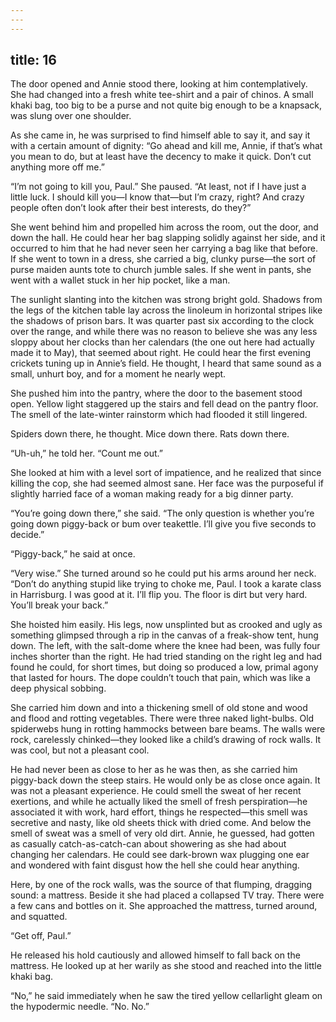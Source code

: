 ```yaml
---
---
---
```

title: 16
---




The door opened and Annie stood there, looking at him contemplatively. She had changed into a fresh white tee-shirt and a pair of chinos. A small khaki bag, too big to be a purse and not quite big enough to be a knapsack, was slung over one shoulder.

As she came in, he was surprised to find himself able to say it, and say it with a certain amount of dignity: “Go ahead and kill me, Annie, if that’s what you mean to do, but at least have the decency to make it quick. Don’t cut anything more off me.”

“I’m not going to kill you, Paul.” She paused. “At least, not if I have just a little luck. I should kill you—I know that—but I’m crazy, right? And crazy people often don’t look after their best interests, do they?”

She went behind him and propelled him across the room, out the door, and down the hall. He could hear her bag slapping solidly against her side, and it occurred to him that he had never seen her carrying a bag like that before. If she went to town in a dress, she carried a big, clunky purse—the sort of purse maiden aunts tote to church jumble sales. If she went in pants, she went with a wallet stuck in her hip pocket, like a man.

The sunlight slanting into the kitchen was strong bright gold. Shadows from the legs of the kitchen table lay across the linoleum in horizontal stripes like the shadows of prison bars. It was quarter past six according to the clock over the range, and while there was no reason to believe she was any less sloppy about her clocks than her calendars (the one out here had actually made it to May), that seemed about right. He could hear the first evening crickets tuning up in Annie’s field. He thought, I heard that same sound as a small, unhurt boy, and for a moment he nearly wept.

She pushed him into the pantry, where the door to the basement stood open. Yellow light staggered up the stairs and fell dead on the pantry floor. The smell of the late-winter rainstorm which had flooded it still lingered.

Spiders down there, he thought. Mice down there. Rats down there.

“Uh-uh,” he told her. “Count me out.”

She looked at him with a level sort of impatience, and he realized that since killing the cop, she had seemed almost sane. Her face was the purposeful if slightly harried face of a woman making ready for a big dinner party.

“You’re going down there,” she said. “The only question is whether you’re going down piggy-back or bum over teakettle. I’ll give you five seconds to decide.”

“Piggy-back,” he said at once.

“Very wise.” She turned around so he could put his arms around her neck. “Don’t do anything stupid like trying to choke me, Paul. I took a karate class in Harrisburg. I was good at it. I’ll flip you. The floor is dirt but very hard. You’ll break your back.”

She hoisted him easily. His legs, now unsplinted but as crooked and ugly as something glimpsed through a rip in the canvas of a freak-show tent, hung down. The left, with the salt-dome where the knee had been, was fully four inches shorter than the right. He had tried standing on the right leg and had found he could, for short times, but doing so produced a low, primal agony that lasted for hours. The dope couldn’t touch that pain, which was like a deep physical sobbing.

She carried him down and into a thickening smell of old stone and wood and flood and rotting vegetables. There were three naked light-bulbs. Old spiderwebs hung in rotting hammocks between bare beams. The walls were rock, carelessly chinked—they looked like a child’s drawing of rock walls. It was cool, but not a pleasant cool.

He had never been as close to her as he was then, as she carried him piggy-back down the steep stairs. He would only be as close once again. It was not a pleasant experience. He could smell the sweat of her recent exertions, and while he actually liked the smell of fresh perspiration—he associated it with work, hard effort, things he respected—this smell was secretive and nasty, like old sheets thick with dried come. And below the smell of sweat was a smell of very old dirt. Annie, he guessed, had gotten as casually catch-as-catch-can about showering as she had about changing her calendars. He could see dark-brown wax plugging one ear and wondered with faint disgust how the hell she could hear anything.

Here, by one of the rock walls, was the source of that flumping, dragging sound: a mattress. Beside it she had placed a collapsed TV tray. There were a few cans and bottles on it. She approached the mattress, turned around, and squatted.

“Get off, Paul.”

He released his hold cautiously and allowed himself to fall back on the mattress. He looked up at her warily as she stood and reached into the little khaki bag.

“No,” he said immediately when he saw the tired yellow cellarlight gleam on the hypodermic needle. “No. No.”
